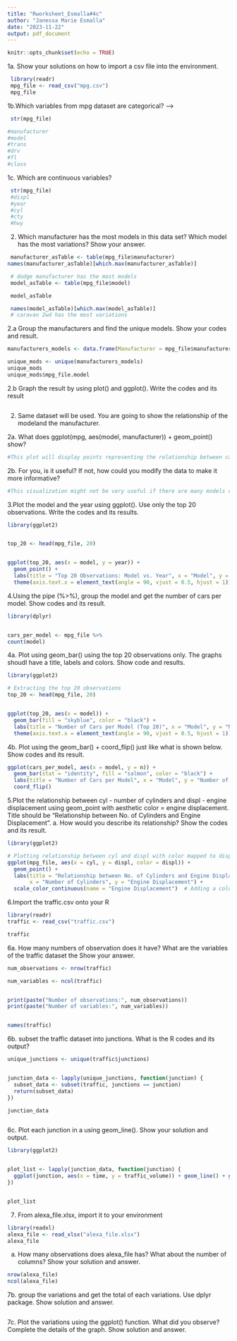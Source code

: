 ```yaml
---
title: "Rworksheet_Esmalla#4c"
author: "Janessa Marie Esmalla"
date: "2023-11-22"
output: pdf_document
---
```



```r
knitr::opts_chunk$set(echo = TRUE)
```

 1a. Show your solutions on how to import a csv file into the environment. 

```r
 library(readr) 
 mpg_file <- read_csv("mpg.csv") 
 mpg_file
```

 1b.Which variables from mpg dataset are categorical? -->
```r

 str(mpg_file) 

#manufacturer
#model 
#trans
#drv 
#fl 
#class 
``` 

1c. Which are continuous variables? 
```r
 str(mpg_file) 
 #displ 
 #year 
 #cyl 
 #cty
 #hwy 
``` 

2. Which manufacturer has the most models in this data set? Which model has the most variations? 
 Show your answer.
```r
 manufacturer_asTable <- table(mpg_file$manufacturer) 
names(manufacturer_asTable)[which.max(manufacturer_asTable)] 

 # dodge manufacturer has the most models 
 model_asTable <- table(mpg_file$model) 

 model_asTable 

 names(model_asTable)[which.max(model_asTable)]
 # caravan 2wd has the most variations
``` 

 2.a Group the manufacturers and find the unique models. Show your codes and result. 
```r

manufacturers_models <- data.frame(Manufacturer = mpg_file$manufacturer, Model = mpg_file$model) 

unique_mods <- unique(manufacturers_models) 
unique_mods 
unique_mods$mpg_file.model 

``` 

2.b Graph the result by using plot() and ggplot(). Write the codes and its result
 
```r



``` 


2.  Same dataset will be used. You are going to show the relationship of the modeland the manufacturer.



2a.  What does ggplot(mpg, aes(model, manufacturer)) + geom_point() show?

```r
#This plot will display points representing the relationship between car models and their respective manufacturers. Each point would represent a unique combination of a car model and its manufacturer.


```

2b.  For you, is it useful? If not, how could you modify the data to make it more informative?

```r
#This visualization might not be very useful if there are many models or manufacturers, as the points might overlap, making it hard to interpret. To improve this, you could aggregate the data to show summary statistics per manufacturer or model. For instance, average fuel efficiency per manufacturer or other aggregated metrics might provide more informative insights.
```

3.Plot the model and the year using ggplot(). Use only the top 20 observations. Write the codes and its results.

```r
library(ggplot2)


top_20 <- head(mpg_file, 20)


ggplot(top_20, aes(x = model, y = year)) +
  geom_point() +
  labs(title = "Top 20 Observations: Model vs. Year", x = "Model", y = "Year") +
  theme(axis.text.x = element_text(angle = 90, vjust = 0.5, hjust = 1))  

```

4.Using the pipe (%\>%), group the model and get the number of cars per model. Show codes and its result.

```r

library(dplyr)


cars_per_model <- mpg_file %>%
count(model)  

```

4a.  Plot using geom_bar() using the top 20 observations only. The graphs shoudl have a title, labels and colors. Show code and results.

```r
library(ggplot2)

# Extracting the top 20 observations
top_20 <- head(mpg_file, 20)


ggplot(top_20, aes(x = model)) +
  geom_bar(fill = "skyblue", color = "black") +
  labs(title = "Number of Cars per Model (Top 20)", x = "Model", y = "Number of Cars") +
  theme(axis.text.x = element_text(angle = 90, vjust = 0.5, hjust = 1)) 
```

4b.  Plot using the geom_bar() + coord_flip() just like what is shown below. Show codes and its result.

```r

ggplot(cars_per_model, aes(x = model, y = n)) +
  geom_bar(stat = "identity", fill = "salmon", color = "black") +
  labs(title = "Number of Cars per Model", x = "Model", y = "Number of Cars") +
  coord_flip()


```

5.Plot the relationship between cyl - number of cylinders and displ - engine displacement using geom_point with aesthetic color = engine displacement. Title should be "Relationship between No. of Cylinders and Engine Displacement". a. How would you describe its relationship? Show the codes and its result.

```r
library(ggplot2)

# Plotting relationship between cyl and displ with color mapped to displ
ggplot(mpg_file, aes(x = cyl, y = displ, color = displ)) +
  geom_point() +
  labs(title = "Relationship between No. of Cylinders and Engine Displacement",
       x = "Number of Cylinders", y = "Engine Displacement") +
  scale_color_continuous(name = "Engine Displacement")  # Adding a color legend

```

6.Import the traffic.csv onto your R

```r
library(readr)
traffic <- read_csv("traffic.csv")

traffic

```

6a.  How many numbers of observation does it have? What are the variables of the traffic dataset the Show your answer.

```r
num_observations <- nrow(traffic)

num_variables <- ncol(traffic)


print(paste("Number of observations:", num_observations))
print(paste("Number of variables:", num_variables))


names(traffic)


```

6b.  subset the traffic dataset into junctions. What is the R codes and its output?

```r
unique_junctions <- unique(traffic$junctions)


junction_data <- lapply(unique_junctions, function(junction) {
  subset_data <- subset(traffic, junctions == junction)
  return(subset_data)
})

junction_data



```

6c.  Plot each junction in a using geom_line(). Show your solution and output.

```r
library(ggplot2)


plot_list <- lapply(junction_data, function(junction) {
  ggplot(junction, aes(x = time, y = traffic_volume)) + geom_line() + ggtitle("Traffic Volume")
})


plot_list 

```

7.  From alexa_file.xlsx, import it to your environment

```r
library(readxl)
alexa_file <- read_xlsx("alexa_file.xlsx")
alexa_file
```

a.  How many observations does alexa_file has? What about the number of columns? Show your solution and answer.

```r

nrow(alexa_file)
ncol(alexa_file)

```

7b.  group the variations and get the total of each variations. Use dplyr package. Show solution and answer.

```r


```

7c.  Plot the variations using the ggplot() function. What did you observe? Complete the details of the graph. Show solution and answer.

```r




```
